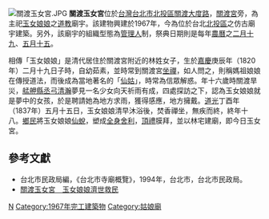 
[[File:關渡玉女宮.JPG|thumb]]
'''關渡玉女宮'''位於[[台灣|台灣]][[台北市|台北市]][[北投區|北投區]][[關渡|關渡]][[大度路|大度路]]，[[關渡宮|關渡宮]]旁，為主祀[[玉女娘娘|玉女娘娘]]之[[道教|道教]]廟宇。該建物興建於1967年，今為位於台北[[北投區|北投區]]之仿古廟宇建築。另外，該廟宇的組織型態為[[管理人|管理人]]制，祭典日期則是每年[[農曆|農曆]]之[[二月十九|二月十九]]、[[五月十五|五月十五]]。

相傳「玉女娘娘」是清代居住於關渡宮附近的林姓女子，生於[[嘉慶|嘉慶]]庚辰年（1820年）二月十九日子時，自幼茹素，並時常到關渡宮[[坐禪|坐禪]]，如人問之，則稱媽祖娘娘在傳授道法，而後成為當地著名的「[[通靈者|仙姑]]」，時常為信眾解惑。年十六歲時關渡旱災，[[艋舺縣丞|艋舺縣丞]][[弓清瀚|弓清瀚]]夢見一名少女向天祈雨有成，四處探訪之下，認為玉女娘娘就是夢中的女孩，於是聘請她為地方求雨，獲得感應，地方擁戴。[[道光|道光]]丁酉年（1837年）五月十五日，玉女娘娘清早沐浴後，焚香禪坐，無疾而終，終年十八。[[鄉民|鄉民]]將玉女娘娘[[遺體|仙蛻]]，塑成[[全身舍利|全身舍利]]，[[頂禮|頂禮]]膜拜，並以林宅建廟，即今日玉女宮。

==參考文獻==
{{commons category|Guandu Yunü Temple}}
*台北市民政局編，《台北市寺廟概覽》，1994年，台北市，台北市民政局。
*[https://bobee.nownews.com/20180516-21491?state=news 關渡玉女宮　玉女娘娘濟世救民]

[[Category:北投區廟宇|N]]
[[Category:1967年完工建築物|Category:1967年完工建築物]]
[[Category:姑娘廟|Category:姑娘廟]]